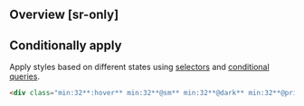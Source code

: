 ## Overview [sr-only]
<Overview/>

## Conditionally apply
Apply styles based on different states using [selectors](/docs/state-selectors) and [conditional queries](/docs/conditional-queries).
```html
<div class="min:32**:hover** min:32**@sm** min:32**@dark** min:32**@print**">…</div>
```

